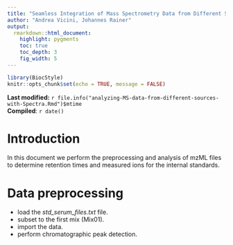 ```yaml
---
title: "Seamless Integration of Mass Spectrometry Data from Different Sources with the `Spectra` Package"
author: "Andrea Vicini, Johannes Rainer"
output:
  rmarkdown::html_document:
    highlight: pygments
    toc: true
    toc_depth: 3
    fig_width: 5
---
```


```r
library(BiocStyle)
knitr::opts_chunk$set(echo = TRUE, message = FALSE)
```

**Last modified:** `r file.info("analyzing-MS-data-from-different-sources-with-Spectra.Rmd")$mtime`<br />
**Compiled**: `r date()`

# Introduction

In this document we perform the preprocessing and analysis of mzML files to
determine retention times and measured ions for the internal standards.


# Data preprocessing

- load the *std_serum_files.txt* file.
- subset to the first mix (Mix01).
- import the data.
- perform chromatographic peak detection.
